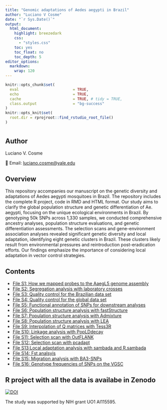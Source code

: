 ```yaml
---
title: "Genomic adaptations of Aedes aegypti in Brazil"
author: "Luciano V Cosme"
date: "`r Sys.Date()`"
output:
  html_document:
    highlight: breezedark
    css:
      - "styles.css"
    toc: yes
    toc_float: no
    toc_depth: 5
editor_options:
  markdown:
    wrap: 120
---
```


```r
knitr::opts_chunk$set(
  eval                        = TRUE,
  echo                        = TRUE,
  cache                       = TRUE, # tidy = TRUE,
  class.output                = "bg-success"
)
knitr::opts_knit$set(
  root.dir = rprojroot::find_rstudio_root_file()
)
```


# <span class="rainbow-title"></span>

<!-- Custom JavaScript to apply the rainbow effect to the title -->
<script>
document.addEventListener("DOMContentLoaded", function() {
  var titleElements = document.querySelectorAll('h1');
  if (titleElements.length > 0) {
    titleElements[0].classList.add('rainbow-title');
  }
});
</script>


## Author

Luciano V. Cosme

📧 Email: [luciano.cosme@yale.edu](mailto:luciano.cosme@yale.edu)

## Overview

This repository accompanies our manuscript on the genetic diversity and adaptations of Aedes aegypti mosquitoes in Brazil. The repository includes the complete R project, code in RMD and HTML format. Our study aims to clarify the global population structure and genetic differentiation of Ae. aegypti, focusing on the unique ecological environments in Brazil. By genotyping 50k SNPs across 1,330 samples, we conducted comprehensive ancestry analyses, population structure evaluations, and genetic differentiation assessments. The selection scans and gene-environment association analyses revealed significant genetic diversity and local adaptation, identifying eight genetic clusters in Brazil. These clusters likely result from environmental pressures and reintroduction post-eradication efforts. Our findings emphasize the importance of considering local adaptation in vector control strategies.

## Contents

- [File S1: How we mapped probes to the AaegL5 genome assembly](01.mapping_probes.html)
- [File S2: Segregation analysis with laboratory crosses](02.Segregation_aegypti.html)
- [File S3: Quality control for the Brazilian data set](03.Quality_control_brazil.html)
- [File S4: Quality control for the global data set](04.Quality_Control_global_and_brazil_dataset.html)
- [File S5: Functional annotation of SNPs for downstream analyses](05.SNPs_functional_annotation.html)
- [File S6: Population structure analysis with fastStructure](06.fastStructure_analysis.html)
- [File S7: Population structure analysis with Admixture](07.Admixture_analysis.html)
- [File S8: Population structure analysis with LEA](08.LEA_analysis.html)
- [File S9: Interpolation of Q matrices with Tess3R](09.Interpolate_q_matrix_map.html)
- [File S10: Linkage analysis with PopLDdecay](10.Linkage.html)
- [File S11: Selection scan with OutFLANK](11.local_adaptation_outflank.html)
- [File S12: Selection scan with pcadapt](12.local_adaptation_pcadapt.html)
- [File S13:Local adaptation analysis with sambada and R.sambada](13.local_adaptation_sambada.html)
- [File S14: Fst analsyis](14.Fst_chip.html)
- [File S15: Migration analysis with BA3-SNPs](15.Migration_ba3_snps.html)
- [File S16: Genotype frequencies of SNPs on the VGSC](16.Frequencies.html)

## R project with all the data is availabe in Zenodo
[![DOI](https://zenodo.org/badge/DOI/10.5281/zenodo.11390918.svg)](https://doi.org/10.5281/zenodo.11390918)


The study was supported by NIH grant UO1 AI115595.








